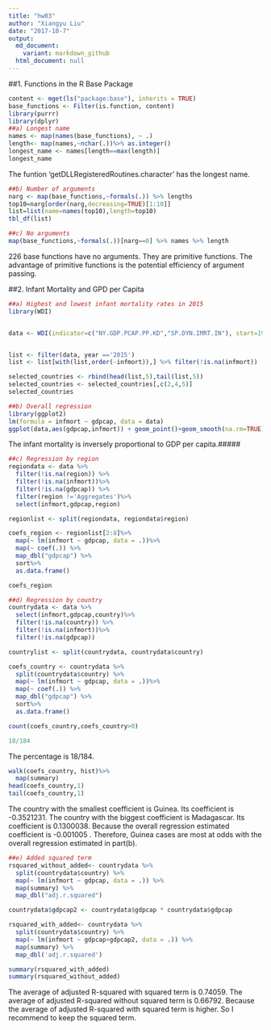 ```yaml
---
title: "hw03"
author: "Xiangyu Liu"
date: "2017-10-7"
output:
  md_document:
    variant: markdown_github
  html_document: null
---
```

##1. Functions in the R Base Package
```r
content <- mget(ls("package:base"), inherits = TRUE)
base_functions <- Filter(is.function, content)
library(purrr)
library(dplyr)
##a) Longest name
names <- map(names(base_functions), ~ .)  
length<- map(names,~nchar(.))%>% as.integer()
longest_name <- names[length==max(length)]
longest_name
```
The funtion 'getDLLRegisteredRoutines.character' has the longest name. 

```r
##b) Number of arguments
narg <- map(base_functions,~formals(.)) %>% lengths
top10=narg[order(narg,decreasing=TRUE)[1:10]]
list=list(name=names(top10),length=top10)
tbl_df(list)
```

```r
##c) No arguments
map(base_functions,~formals(.))[narg==0] %>% names %>% length
```

226 base functions have no arguments. They are primitive functions. The advantage of primitive functions is the potential efficiency of argument passing.

##2. Infant Mortality and GPD per Capita
```r
##a) Highest and lowest infant mortality rates in 2015
library(WDI)


data <- WDI(indicator=c("NY.GDP.PCAP.PP.KD","SP.DYN.IMRT.IN"), start=1960, end=2016, extra=TRUE) %>% rename(gdpcap= NY.GDP.PCAP.PP.KD, infmort=SP.DYN.IMRT.IN) %>% filter(!region=='Aggregates') ##keep only entries for countries


list <- filter(data, year =='2015')
list <- list[with(list,order(-infmort)),] %>% filter(!is.na(infmort))

selected_countries <- rbind(head(list,5),tail(list,5))
selected_countries <- selected_countries[,c(2,4,5)]
selected_countries
```
```r
##b) Overall regression
library(ggplot2)
lm(formula = infmort ~ gdpcap, data = data)
ggplot(data,aes(gdpcap,infmort)) + geom_point()+geom_smooth(na.rm=TRUE)
```
The infant mortality is inversely proportional to GDP per capita.#####
```r
##c) Regression by region
regiondata <- data %>% 
  filter(!is.na(region)) %>% 
  filter(!is.na(infmort))%>% 
  filter(!is.na(gdpcap)) %>%
  filter(region !='Aggregates')%>%
  select(infmort,gdpcap,region)

regionlist <- split(regiondata, regiondata$region)

coefs_region <- regionlist[2:8]%>%
  map(~ lm(infmort ~ gdpcap, data = .))%>%
  map(~ coef(.)) %>%
  map_dbl("gdpcap") %>%
  sort%>%
  as.data.frame()

coefs_region
```


```r
##d) Regression by country
countrydata <- data %>% 
  select(infmort,gdpcap,country)%>% 
  filter(!is.na(country)) %>% 
  filter(!is.na(infmort))%>% 
  filter(!is.na(gdpcap))

countrylist <- split(countrydata, countrydata$country)

coefs_country <- countrydata %>% 
  split(countrydata$country) %>%
  map(~ lm(infmort ~ gdpcap, data = .))%>%
  map(~ coef(.)) %>%
  map_dbl("gdpcap") %>%
  sort%>%
  as.data.frame()

count(coefs_country,coefs_country>0)

18/184
```
The percentage is 18/184.

```r
walk(coefs_country, hist)%>%
  map(summary)
head(coefs_country,1)
tail(coefs_country,1)
```
The country with the smallest coefficient is Guinea. Its  coefficient is -0.3521231. The country with the biggest coefficient is Madagascar. Its coefficient is 0.1300038. Because the overall regression estimated coefficient is -0.001005 . Therefore, Guinea cases are most at odds with the overall regression estimated in part(b).
```r
##e) Added squared term
rsquared_without_added<- countrydata %>% 
  split(countrydata$country) %>%
  map(~ lm(infmort ~ gdpcap, data = .)) %>%
  map(summary) %>%
  map_dbl("adj.r.squared")

countrydata$gdpcap2 <- countrydata$gdpcap * countrydata$gdpcap

rsquared_with_added<- countrydata %>% 
  split(countrydata$country) %>%
  map(~ lm(infmort ~ gdpcap+gdpcap2, data = .)) %>%
  map(summary) %>%
  map_dbl('adj.r.squared')

summary(rsquared_with_added)
summary(rsquared_without_added)
```
The average of adjusted R-squared with squared term is 0.74059. The average of adjusted R-squared without squared term is 0.66792. Because the average of adjusted R-squared with squared term is higher. So I recommend to keep the squared term.
